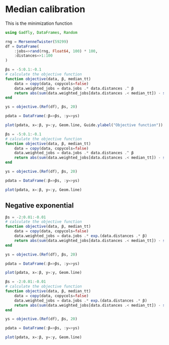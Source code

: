 # Median calibration

This is the minimization function 

```julia
using Gadfly, DataFrames, Random
```

```julia
rng = MersenneTwister(59299)
df = DataFrame(
    :jobs=>rand(rng, Float64, 100) * 100,
    :distances=>1:100
)
```

```julia
βs = -5:0.1:-0.1
# calculate the objective function
function objective(data, β, median_tt)
    data = copy(data, copycols=false)
    data.weighted_jobs = data.jobs .* data.distances .^ β
    return abs(sum(data.weighted_jobs[data.distances .< median_tt]) - sum(data.weighted_jobs[data.distances .≥ median_tt]))
end

ys = objective.(Ref(df), βs, 20)

pdata = DataFrame(:β=>βs, :y=>ys)

plot(pdata, x=:β, y=:y, Geom.line, Guide.ylabel("Objective function"))
```

```julia
βs = -5:0.1:-0.1
# calculate the objective function
function objective(data, β, median_tt)
    data = copy(data, copycols=false)
    data.weighted_jobs = data.jobs .* data.distances .^ β
    return abs(sum(data.weighted_jobs[data.distances .< median_tt]) - sum(data.weighted_jobs[data.distances .≥ median_tt])) / sum(data.weighted_jobs)
end

ys = objective.(Ref(df), βs, 20)

pdata = DataFrame(:β=>βs, :y=>ys)

plot(pdata, x=:β, y=:y, Geom.line)
```

## Negative exponential

```julia
βs = -2:0.01:-0.01
# calculate the objective function
function objective(data, β, median_tt)
    data = copy(data, copycols=false)
    data.weighted_jobs = data.jobs .* exp.(data.distances .* β)
    return abs(sum(data.weighted_jobs[data.distances .< median_tt]) - sum(data.weighted_jobs[data.distances .≥ median_tt]))
end

ys = objective.(Ref(df), βs, 20)

pdata = DataFrame(:β=>βs, :y=>ys)

plot(pdata, x=:β, y=:y, Geom.line)
```

```julia
βs = -2:0.01:-0.01
# calculate the objective function
function objective(data, β, median_tt)
    data = copy(data, copycols=false)
    data.weighted_jobs = data.jobs .* exp.(data.distances .* β)
    return abs(sum(data.weighted_jobs[data.distances .< median_tt]) - sum(data.weighted_jobs[data.distances .≥ median_tt])) / sum(data.weighted_jobs)
end

ys = objective.(Ref(df), βs, 20)

pdata = DataFrame(:β=>βs, :y=>ys)

plot(pdata, x=:β, y=:y, Geom.line)
```